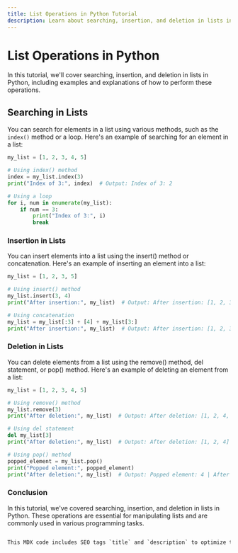 ```yaml
---
title: List Operations in Python Tutorial
description: Learn about searching, insertion, and deletion in lists in Python. This tutorial provides examples and explanations of how to perform these operations on lists.
---
```


# List Operations in Python

In this tutorial, we'll cover searching, insertion, and deletion in lists in Python, including examples and explanations of how to perform these operations.

## Searching in Lists

You can search for elements in a list using various methods, such as the `index()` method or a loop. Here's an example of searching for an element in a list:

```python
my_list = [1, 2, 3, 4, 5]

# Using index() method
index = my_list.index(3)
print("Index of 3:", index)  # Output: Index of 3: 2

# Using a loop
for i, num in enumerate(my_list):
    if num == 3:
        print("Index of 3:", i)
        break
```
### Insertion in Lists
You can insert elements into a list using the insert() method or concatenation. Here's an example of inserting an element into a list:

```python
my_list = [1, 2, 3, 5]

# Using insert() method
my_list.insert(3, 4)
print("After insertion:", my_list)  # Output: After insertion: [1, 2, 3, 4, 5]

# Using concatenation
my_list = my_list[:3] + [4] + my_list[3:]
print("After insertion:", my_list)  # Output: After insertion: [1, 2, 3, 4, 5]
```
### Deletion in Lists
You can delete elements from a list using the remove() method, del statement, or pop() method. Here's an example of deleting an element from a list:

```python
my_list = [1, 2, 3, 4, 5]

# Using remove() method
my_list.remove(3)
print("After deletion:", my_list)  # Output: After deletion: [1, 2, 4, 5]

# Using del statement
del my_list[3]
print("After deletion:", my_list)  # Output: After deletion: [1, 2, 4]

# Using pop() method
popped_element = my_list.pop()
print("Popped element:", popped_element)
print("After deletion:", my_list)  # Output: Popped element: 4 | After deletion: [1, 2]
```
### Conclusion
In this tutorial, we've covered searching, insertion, and deletion in lists in Python. These operations are essential for manipulating lists and are commonly used in various programming tasks.

```css

This MDX code includes SEO tags `title` and `description` to optimize the page for search engines.
```
